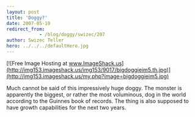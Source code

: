 ```yaml
---
layout: post
title: 'Doggy?'
date: 2007-05-19
redirect_from: 
            - /blog/doggy/swizec/207
author: Swizec Teller
hero: ../../../defaultHero.jpg
---
```

[![Free Image Hosting at www.ImageShack.us](http://img153.imageshack.us/img153/9017/bigdoggieim5.th.jpg)](http://img153.imageshack.us/my.php?image=bigdoggieim5.jpg)

Much cannot be said of this impressively huge doggy. The monster is apparently the biggest, or rather the most voluminous, dog in the world according to the Guinnes book of records. The thing is also supposed to have growth capabilities for the next two years.